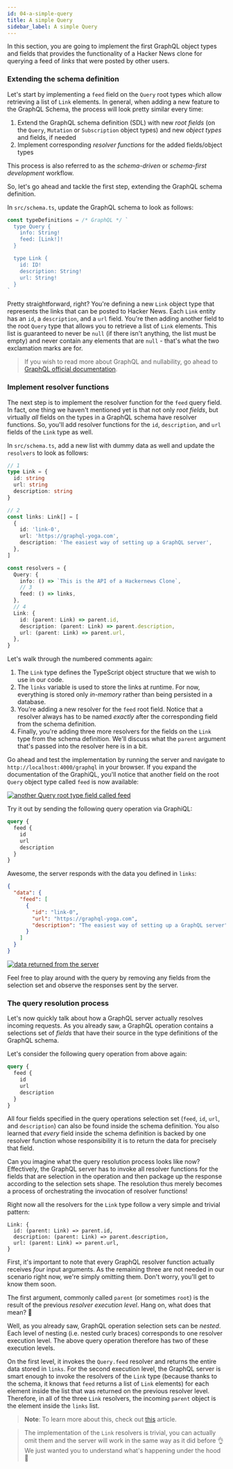```yaml
---
id: 04-a-simple-query
title: A simple Query
sidebar_label: A simple Query
---
```


In this section, you are going to implement the first GraphQL object types and fields that provides the functionality of a Hacker News
clone for querying a feed of _links_ that were posted by other users.

### Extending the schema definition

Let's start by implementing a `feed` field on the `Query` root types which allow retrieving a list of `Link` elements. In general, when adding a new feature to the GraphQL Schema, the process will look pretty similar every time:

1. Extend the GraphQL schema definition (SDL) with new _root fields_ (on the `Query`, `Mutation` or `Subscription` object types) and new _object types_ and fields, if needed
1. Implement corresponding _resolver functions_ for the added fields/object types

This process is also referred to as the _schema-driven_ or _schema-first development_ workflow.

So, let's go ahead and tackle the first step, extending the GraphQL schema definition.

<Instruction>

In `src/schema.ts`, update the GraphQL schema to look as follows:

```typescript
const typeDefinitions = /* GraphQL */ `
  type Query {
    info: String!
    feed: [Link!]!
  }

  type Link {
    id: ID!
    description: String!
    url: String!
  }
`
```

</Instruction>

Pretty straightforward, right? You're defining a new `Link` object type that represents the links that can be posted to Hacker
News. Each `Link` entity has an `id`, a `description`, and a `url` field. You're then adding another field to the root `Query` type
that allows you to retrieve a list of `Link` elements. This list is guaranteed to never be `null` (if there isn't anything, the list must be empty) and never contain any elements that are `null` - that's what the two exclamation marks are for.

> If you wish to read more about GraphQL and nullability, go ahead to [GraphQL official documentation](https://graphql.org/learn/schema/#lists-and-non-null).

### Implement resolver functions

The next step is to implement the resolver function for the `feed` query field. In fact, one thing we haven't mentioned yet is
that not only _root fields_, but virtually _all_ fields on the types in a GraphQL schema have resolver functions. So,
you'll add resolver functions for the `id`, `description`, and `url` fields of the `Link` type as well.

<Instruction>

In `src/schema.ts`, add a new list with dummy data as well and update the `resolvers` to look as follows:

```typescript
// 1
type Link = {
  id: string
  url: string
  description: string
}

// 2
const links: Link[] = [
  {
    id: 'link-0',
    url: 'https://graphql-yoga.com',
    description: 'The easiest way of setting up a GraphQL server',
  },
]

const resolvers = {
  Query: {
    info: () => `This is the API of a Hackernews Clone`,
    // 3
    feed: () => links,
  },
  // 4
  Link: {
    id: (parent: Link) => parent.id,
    description: (parent: Link) => parent.description,
    url: (parent: Link) => parent.url,
  },
}
```

</Instruction>

Let's walk through the numbered comments again:

1. The `Link` type defines the TypeScript object structure that we wish to use in our code.
1. The `links` variable is used to store the links at runtime. For now, everything is stored only _in-memory_ rather
   than being persisted in a database.
1. You're adding a new resolver for the `feed` root field. Notice that a resolver always has to be named _exactly_ after
   the corresponding field from the schema definition.
1. Finally, you're adding three more resolvers for the fields on the `Link` type from the schema definition. We'll
   discuss what the `parent` argument that's passed into the resolver here is in a bit.

Go ahead and test the implementation by running the server and navigate to `http://localhost:4000/graphql` in your browser. If you expand the documentation of the GraphiQL, you'll notice that another field on the root `Query` object type called `feed` is now available:

[![another `Query` root type field called feed](/assets/tutorial/basic/05-a-simple-mutation/feed-link-query-response.png)](/assets/tutorial/basic/05-a-simple-mutation/feed-link-query-response.png)

Try it out by sending the following query operation via GraphiQL:

```graphql
query {
  feed {
    id
    url
    description
  }
}
```

Awesome, the server responds with the data you defined in `links`:

```json
{
  "data": {
    "feed": [
      {
        "id": "link-0",
        "url": "https://graphql-yoga.com",
        "description": "The easiest way of setting up a GraphQL server"
      }
    ]
  }
}
```

[![data returned from the server](/assets/tutorial/basic/04-a-simple-query/feed-query-response.png)](/assets/tutorial/basic/04-a-simple-query/feed-query-response.png)

Feel free to play around with the query by removing any fields from the selection set and observe the responses sent by the server.

### The query resolution process

Let's now quickly talk about how a GraphQL server actually resolves incoming requests. As you already saw, a GraphQL operation contains a selections set of _fields_ that have their source in the type definitions of the GraphQL schema.

Let's consider the following query operation from above again:

```graphql
query {
  feed {
    id
    url
    description
  }
}
```

All four fields specified in the query operations selection set (`feed`, `id`, `url`, and `description`) can also be found inside the schema definition. You also learned that _every_ field inside the schema definition is backed by one resolver function whose responsibility it is to return the data for precisely that field.

Can you imagine what the query resolution process looks like now? Effectively, the GraphQL server has to invoke all resolver functions for the fields that are selection in the operation and then package up the response according to the selection sets shape. The resolution thus merely becomes a process of orchestrating the invocation of resolver
functions!

Right now all the resolvers for the `Link` type follow a very simple and trivial pattern:

```js(nocopy)
Link: {
  id: (parent: Link) => parent.id,
  description: (parent: Link) => parent.description,
  url: (parent: Link) => parent.url,
}
```

First, it's important to note that every GraphQL resolver function actually receives _four_ input arguments. As the remaining three are not needed in our scenario right now, we're simply omitting them. Don't worry, you'll get to know them soon.

The first argument, commonly called `parent` (or sometimes `root`) is the result of the previous _resolver execution level_. Hang on, what does that mean? 🤔

Well, as you already saw, GraphQL operation selection sets can be _nested_. Each level of nesting (i.e. nested curly braces) corresponds
to one resolver execution level. The above query operation therefore has two of these execution levels.

On the first level, it invokes the `Query.feed` resolver and returns the entire data stored in `links`. For the second execution level, the GraphQL server is smart enough to invoke the resolvers of the `Link` type (because thanks to the schema, it knows that `feed` returns a list of `Link` elements) for each element inside the list that was returned on the previous resolver level. Therefore, in all of the three `Link` resolvers, the incoming `parent` object is the
element inside the `links` list.

> **Note**: To learn more about this, check out
> [this](https://www.prisma.io/blog/graphql-server-basics-the-schema-ac5e2950214e#9d03) article.

> The implementation of the `Link` resolvers is trivial, you can actually omit them and the server
> will work in the same way as it did before 👌 We just wanted you to understand what's happening under the hood 🚗
